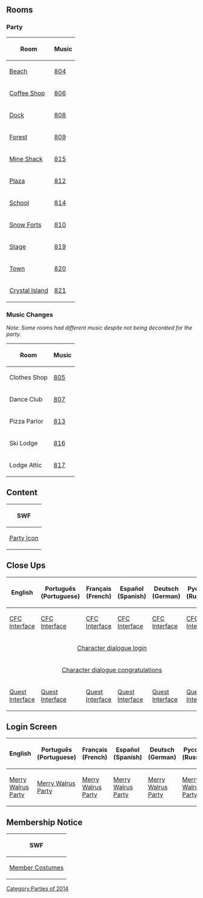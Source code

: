 
== Rooms ==
===Party===
<center>
{|class="wikitable" border="1"
!Room!!Music
|-
|[[Media:RoomsBeach-MerryWalrusParty2014.swf|Beach]]||[[Media:Music804.swf|804]]
|-
|[[Media:RoomsCoffee-MerryWalrusParty2014.swf|Coffee Shop]]||[[Media:Music806.swf|806]]
|-
|[[Media:RoomsDock-MerryWalrusParty2014.swf|Dock]]||[[Media:Music808.swf|808]]
|-
|[[Media:RoomsForest-MerryWalrusParty2014.swf|Forest]]||[[Media:Music809.swf|809]]
|-
|[[Media:RoomsShack-MerryWalrusParty2014.swf|Mine Shack]]||[[Media:Music815.swf|815]]
|-
|[[Media:RoomsPlaza-MerryWalrusParty2014.swf|Plaza]]||[[Media:Music812.swf|812]]
|-
|[[Media:RoomsSchool-MerryWalrusParty2014.swf|School]]||[[Media:Music814.swf|814]]
|-
|[[Media:RoomsForts-MerryWalrusParty2014.swf|Snow Forts]]||[[Media:Music810.swf|810]]
|-
|[[Media:RoomsStage-MerryWalrusParty2014.swf|Stage]]||[[Media:Music819.swf|819]]
|-
|[[Media:RoomsTown-MerryWalrusParty2014.swf|Town]]||[[Media:Music820.swf|820]]
|-
|[[Media:RoomsPartysolo1-MerryWalrusParty2014.swf|Crystal Island]]||[[Media:Music821.swf|821]]
|}
</center>
===Music Changes===
''Note: Some rooms had different music despite not being decorated for the party.''
<center>
{|class="wikitable" border="1"
!Room!!Music
|-
|Clothes Shop||[[Media:Music805.swf|805]]
|-
|Dance Club||[[Media:Music807.swf|807]]
|-

|Pizza Parlor||[[Media:Music813.swf|813]]
|-
|Ski Lodge||[[Media:Music816.swf|816]]
|-
|Lodge Attic||[[Media:Music817.swf|817]]
|}
</center>
==Content==
<center>
{|class="wikitable" border="1"
!SWF
|-
|[[Media:ContentParty icon-MerryWalrusParty2014.swf|Party Icon]]
|}
</center>
==Close Ups==
<center>
{|class="wikitable" border="1"
!English!!Português (Portuguese)!!Français (French)!!Español (Spanish)!!Deutsch (German)!!Русский (Russian)
|-
|[[Media:ENClose_upsCfc_interface-MerryWalrusParty2014.swf|CFC Interface]]||[[Media:PTClose_upsCfc_interface-MerryWalrusParty2014.swf|CFC Interface]]||[[Media:FRClose_upsCfc_interface-MerryWalrusParty2014.swf|CFC Interface]]||[[Media:ESClose_upsCfc_interface-MerryWalrusParty2014.swf|CFC Interface]]||[[Media:DEClose_upsCfc_interface-MerryWalrusParty2014.swf|CFC Interface]]||[[Media:RUClose_upsCfc_interface-MerryWalrusParty2014.swf|CFC Interface]]
|-
|colspan="6" rowspan="1" align="center" |[[Media:Close_upsCharacter dialogue login-MerryWalrusParty2014.swf|Character dialogue login]]
|-
|colspan="6" rowspan="1" align="center" |[[Media:Close_upsCharacter dialogue congratulations-MerryWalrusParty2014.swf|Character dialogue congratulations]]
|-
|[[Media:ENClose_upsQuest_interface-MerryWalrusParty2014.swf|Quest Interface]]||[[Media:PTClose_upsQuest_interface-MerryWalrusParty2014.swf|Quest Interface]]||[[Media:FRClose_upsQuest_interface-MerryWalrusParty2014.swf|Quest Interface]]||[[Media:ESClose_upsQuest_interface-MerryWalrusParty2014.swf|Quest Interface]]||[[Media:DEClose_upsQuest_interface-MerryWalrusParty2014.swf|Quest Interface]]||[[Media:RUClose_upsQuest_interface-MerryWalrusParty2014.swf|Quest Interface]]
|}
</center>

==Login Screen==
<center>
{|class="wikitable" border="1"
!English
!Português (Portuguese)
!Français (French)
!Español (Spanish)
!Deutsch (German)
!Русский (Russian)
|-
|[[Media:LoginScreen-ENMerryWalrusParty-merry-walrus-pp.swf|Merry Walrus Party]]||[[Media:LoginScreen-PTMerryWalrusParty-merry-walrus-pp.swf|Merry Walrus Party]]||[[Media:LoginScreen-FRMerryWalrusParty-merry-walrus-pp.swf|Merry Walrus Party]]||[[Media:LoginScreen-ESMerryWalrusParty-merry-walrus-pp.swf|Merry Walrus Party]]||[[Media:LoginScreen-DEMerryWalrusParty-merry-walrus-pp.swf|Merry Walrus Party]]||[[Media:LoginScreen-RUMerryWalrusParty-merry-walrus-pp.swf|Merry Walrus Party]]
|}
</center>

==Membership Notice==
<center>
{|class="wikitable" border="1"
!SWF
|-
|[[Media:MembershipParty1-MerryWalrusParty2014.swf|Member Costumes]]
|}
</center>
{{Parties}}

[[Category:Parties of 2014]]